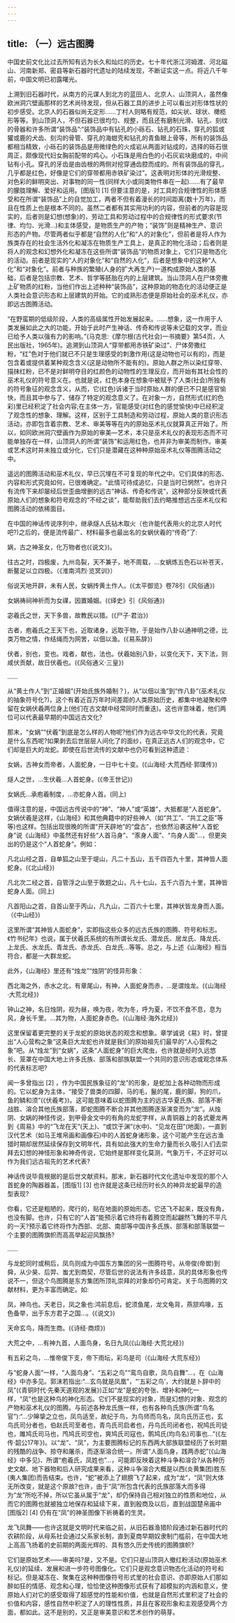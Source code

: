 ```yaml
---
---
---
```

title: （一）远古图腾
---



中国史前文化比过去所知有远为长久和灿烂的历史。七十年代浙江河姆渡、河北磁山、河南新郑、密县等新石器时代遗址的陆续发现，不断证实这一点。将近八千年前，中国文明已初露曙光。

上溯到旧石器时代，从南方的元谋人到北方的蓝田人、北京人、山顶洞人，虽然像欧洲洞穴壁画那样的艺术尚待发现，但从石器工具的进步上可以看出对形体性状的初步感受。北京人的石器似尚无定形……丁村人则略有规范，如尖状、球状、橄榄形等等。到山顶洞人，不但石器已很均匀、规整，而且还有磨制光滑、钻孔、刻纹的骨器和许多所谓“装饰品”:“装饰品中有钻孔的小砾石、钻孔的石珠，穿孔的狐或獾或鹿的犬齿、刻沟的骨管、穿孔的海蚶壳和钻孔的青鱼眼上骨等，所有的装饰品都相当精致，小砾石的装饰品是用微绿色的火成岩从两面对钻成的，选择的砾石很周正，颇像现代妇女胸前配带的鸡心。小石珠是用白色的小石灰岩块磨成的，中间钻有小孔。穿孔的牙齿是由齿根的两侧对挖穿通齿腔而成的。所有装饰品的穿孔，几乎都是红色，好像是它们的穿带都用赤铁矿染过”。这表明对形体的光滑规整、对色彩的鲜明突出、对事物的同一性(同样大小或同类物件串在一起)……有了最早的朦胧理解、爱好和运用。[图版1] [1] 但要注意的是，对工具的合规律性的形体感受和在所谓“装饰品”上的自觉加工，两者不但有着漫长的时间距离(数十万年)，而且在性质上也是根本不同的。虽然二者都有其实用功利的内容，但前者的内容是现实的，后者则是幻想(想象)的，劳动工具和劳动过程中的合规律性的形式要求(节律、均匀、光滑…)和主体感受，是物质生产的产物；“装饰”则是精神生产、意识形态的产物。尽管两者似乎都是“自然的人化”和“人的对象化”，但前者是将人作为族类存在的社会生活外化和凝冻在物质生产工具上，是真正的物化活动；后者则是将人的观念和幻想外化和凝冻在这些所谓“装饰品”的物质对象上，它们只是物态化的活动。前者是现实的“人的对象化”和“自然的人化”，后者是想象中的这种“人化”和“对象化”。前者与种族的繁殖(人身的扩大再生产)一道构成原始人类的基础，后者是包括宗教、艺术、哲学等胚胎在内的上层建筑。当山顶洞人在尸体旁撒上矿物质的红粉，当他们作出上述种种“装饰品”，这种原始的物态化的活动便正是人类社会意识形态和上层建筑的开始。它的成熟形态便是原始社会的巫术礼仪，亦即远古图腾活动。

“在野蛮期的低级阶段，人类的高级属性开始发展起来。……想象，这一作用于人类发展如此之大的功能，开始于此时产生神话、传奇和传说等未记载的文学，而业已给予人类以强有力的影响。”(马克思:《摩尔根(古代社会)一书摘要》第54页，人民出版社，1965年)。追溯到山顶洞人“穿带都用赤铁矿染过”、尸体旁撒红粉，“红”色对于他们就已不只是生理感受的刺激作用(这是动物也可以有的)，而是包含着或提供着某种观念含义(这是动物所不能有的)。原始人群之所以染红穿带、描抹红粉，已不是对鲜明夺目的红颜色的动物性的生理反应，而开始有其社会性的巫术礼仪的符号意义在。也就是说，红色本身在想象中被赋予了人类(社会)所独有的符号象征的观念含义，从而，它(红色)诉诸于当时原始人群的便已不只是感官愉快，而且其中参与了、储存了特定的观念意义了。在对象一方，自然形式(红的色彩)里已经积淀了社会内容;在主体一方，官能感受(对红色的感觉愉快)中已经积淀了观念性的想象、理解。这样，区别于工具制造和劳动过程，原始人类的意识形态活动，亦即包含着宗教、艺术、审美等等在内的原始巫术礼仪就算真正开始了。所以，如同欧洲洞穴壁画作为原始的审美—艺术，本只是巫术礼仪的表现形态而不可能单独存在一样，山顶洞人的所谓“装饰”和运用红色，也并非为审美而制作。审美或艺术这时并未独立或分化，它们只是潜藏在这种种原始巫术礼仪等图腾活动之中。

遥远的图腾活动和巫术礼仪，早已沉埋在不可复现的年代之中。它们具体的形态、内容和形式究竟如何，已很难确定。“此情可待成追忆，只是当时已惘然”。也许只有流传下来却屡经后世歪曲增删的远古“神话、传奇和传说”，这种部分反映或代表原始人们的想象和符号观念的“不经之谈”，能帮助我们去约略推想远古巫术礼仪和图腾活动的依稀面目。

在中国的神话传说序列中，继承燧人氏钻木取火（也许能代表用火的北京人时代吧?)之后的，便是流传最广、材料最多也最出名的女蜗伏羲的“传奇”了:

娲，古之神圣女，化万物者也(《说文》)。



往古之时，四极废，九州岛裂，天不兼子，地不周载，…女蜗炼五色石以补苍天，断鳌足以立四极。（《淮南鸿烈·览冥训》）



俗说天地开辟，未有人民，女蜗抟黄土作人。(《太平御览》卷78引《风俗通》)



女娲祷祠神祈而为女禖，因置婚姻。(《绎史》引《风俗通》)



宓羲氏之世，天下多兽，故教民以猎。(《尸子·君治》)



古者，庖羲氏之王天下也，近取诸身，远取于物，于是始作八卦以通神明之德，比类万物之情，作结绳而为网罟，以佃以渔。(《易系辞》)



伏者，别也，变也。戏者，献也，法也。伏羲始别八卦，以变化天下，天下法，则咸伏贡献，故日伏羲也。(《风俗通义·三皇》)



……



从“黄土作人”到“正婚姻”(开始氏族外婚制？)，从“以佃以渔”到“作八卦”(巫术礼仪的抽象符号化?)，这个有着近百万年时间差距的人类原始历史，都集中地凝聚和停留在女娲伏羲两位身上(他们在古文献中经常同时而重迭)。这也许意味着，他们两位可以代表最早期的中国远古文化?

那末，“女娲”“伏羲”到底是怎么样的人物呢?他们作为远古中华文化的代表，究竟是什么东西呢?如果剥去后世层层人间化了的面纱，在真正远古人们的观念中，它们却是巨大的龙蛇。即使在后世流传的文献中也仍可看到这种遗迹：

女娲，古神女而帝者，人面蛇身，一日中七十变。(《山海经·大荒西经·郭璞传》)



燧人之世，…生伏羲…人首蛇身。(《帝王世记》)



女娲氏…承庖羲制度，…亦蛇身人首。(同上)



值得注意的是，中国远古传说中的“神”、“神人”或“英雄”，大抵都是“人首蛇身”。女娲伏羲是这样，《山海经》和其他典籍中的好些神人（如“共工”、“共工之臣”等等)也这样。包括出现很晚的所谓“开天辟地”的“盘古”，也依然沿袭这种“人首蛇身”说《山海经》中虽然还有好些“人首马身”、“豕身人面”、“鸟身人面”…，但更突出的仍是这个“人首蛇身”。例如：

凡北山经之首，自单狐之山至于堤山，凡二十五山，五千四百九十里，其神皆人面蛇身。(《北山经》)



凡北次二经之首，自管浮之山至于敦题之山，凡十七山，五千六百九十里，其神皆蛇身人面。(同上)



凡首阳山之首，自首山至于丙山，凡九山，二百六十七里，其神状皆龙身而人面。（《中山经》)



这里所谓“其神皆人面蛇身”，实即指这些众多的远古氏族的图腾、符号和标志。《竹书纪年》也说，属于伏羲氏系统的有所谓长龙氏、潜龙氏、居龙氏、降龙氏、上龙氏、水龙氏、青龙氏、赤龙氏、白龙氏…等等。总之，与上述《山海经》相当符合，都是一大群龙蛇。

此外，《山海经》里还有“烛龙”“烛阴”的怪异形象：

西北海之外，赤水之北，有章尾山，有神，人面蛇身而赤，…是谓烛龙。(《山海经·大荒北经》)



钟山之神，名日烛阴，视为昼，唤为夜，吹为冬，呼为夏，不饮不食不息，息为风，身长千里。…其为物，人面蛇身赤色。(《山海经·海外北经》)



这里保留着更完整的关于龙蛇的原始状态的观念和想象。章学诚说《易》时，曾提出“人心营构之象”这条巨大龙蛇也许就是我们的原始祖先们最早的“人心营构之象”吧。从“烛龙”到“女娲”，这条“人面蛇身”的巨大爬虫，也许就是经时久远悠长、笼罩在中国大地上许多氏族、部落和部族联盟一个共同的意识形态或观念体系的代表标志吧?

闻一多曾指出 [2] ，作为中国民族象征的“龙”的形象，是蛇加上各种动物而形成的。它以蛇身为主体，“接受了兽类的四脚，马的毛，鬣的尾，鹿的脚，狗的爪，鱼的鳞和须”(《伏羲考》)。这可能意味着以蛇图腾为主的远古华夏氏族、部落不断战胜、溶合其他氏族部落，即蛇图腾不断合并其他图腾逐渐演变而为“龙”。从烛阴、女娲的神怪传说，到甲骨金文中的有角的龙蛇字样，从青铜器上的各式夔龙再到《周易》中的“飞龙在天”(天上)、“或饮于渊”(水中)、“见龙在田”(地面)，一直到汉代艺术（如马王堆帛画和画像石)中的人首蛇身诸形象，这个可能产生在远古渔猎时期却居然延续保存到文明年代，具有如此强大的生命力量而长久吸引人们去崇拜去幻想的神怪形象和神奇传说，它始终是那样变化莫测，气象万千，不正好可以作为我们远古祖先的艺术代表?

神话传说毕竟根据的是后世文献资料。那末，新石器时代文化遗址中发现的那个人首蛇身的陶器器盖，[图版1] [3] 也许就是这条已经历时长久的神异龙蛇最早的造型表现?

你看，它还是粗陋的，爬行的，贴在地面的原始形态。它还飞不起来，既没有角，也没有脚。也许，只有它的“人首”能预示着它终将有着腾空而起翩然飞舞的不平凡的一天?预示着它终将作为西部、北部、南部等中国许多氏族、部落和部落联盟一个主要的图腾旗帜而高高举起迎风飘扬?

……

与龙蛇同时或稍后，凤鸟则成为中国东方集团的另一图腾符号。从帝俊(帝喾)到舜，从少昊、后羿、蚩尤到商契，尽管后世的说法有许多歧意，凤的具体形象也传说不一，但这个鸟图腾是东方集团所顶礼崇拜的对象却仍可肯定。关于鸟图腾的文献材料，更为丰富而确定。如:

凤，神鸟也。天老日，凤之象也:鸿前息后，蛇须鱼尾，龙文龟背，燕颔鸡喙，五色备举，出于东方君子之国…。(《说文》)



天命玄鸟，降而生商。(《诗经·商烦》)



大荒之中，…有神九首，人面鸟身，名日九凤(《山海经·大荒北经》)



有五彩之鸟，…惟帝俊下支，帝下雨坛，彩鸟是司（《山海经·大荒东经》)



与“蛇身人面”一样，“人面鸟身”、“五彩之鸟”“鸾鸟自歌，凤鸟自舞”…，在《山海经》中亦多见。郭沫若指出:“…玄鸟就是凤凰”，“‘五彩之鸟’，大约就是卜辞中的凤”(《青铜时代·先秦天道观的发展》)正如“龙”是蛇的夸张、增补和神化一样，“凤”也是这种鸟的神化形态。它们不是现实的对象，而是幻想的对象、观念的产物和巫术礼仪的图腾。与前述各种龙氏族一样，也有各种鸟氏族(所谓“鸟名官”):“…少皞挚之立也，凤鸟适至，故纪于鸟，为鸟师而鸟名，凤鸟氏历正也，玄鸟氏司分者也，伯赵氏司至者也，青鸟氏司启者也，丹鸟氏司闭者也，祝鸠氏司徒也，雎鸠氏司马也，鸤鸠氏司空也，爽鸠氏司寇也，鹘鸠氏(均鸟名)司事也…”(《左传·韶公17年》)。以“龙”、“凤”，为主要图腾标记的东西两大部族联盟经历了长时期的残酷的战争、掠夺和屠杀，而逐渐溶合统一。所谓“人面鸟身，践两赤蛇”(《山海经》中多见)、所谓“庖羲氏，凤姓也”…，可能即反映着这种斗争和溶合?从各种历史文献、地下器物和后人研究成果来看，这种斗争溶合大概是以西(炎黄集团)胜东(夷人集团)而告结束。也许，“蛇”被添上了翅膀飞了起来，成为“龙”，“凤”则大体无所改变，就是这个原故?也许，由于“凤”所包含代表的氏族部落大而多得为“龙”所吃不掉，所以它虽从属于“龙”，却仍保持自己相对独立的性质和地位，从而它的图腾也就被独立地保存和延续下来，直到殷商及以后，直到战国楚帛画中[图版2] [4] 仍有在“凤”的神圣图像下祈祷着的生灵。

龙飞凤舞——也许这就是文明时代来临之前，从旧石器渔猎阶段通过新石器时代的农耕阶段，从母系社会通过父系家长制，直到夏商早期奴隶制门槛前，在中国大地上高高飞扬着的史前期的两面光辉的、具有悠久历史传统的图腾旗帜?

它们是原始艺术——审美吗?是，又不是。它们只是山顶洞人撤红粉活动(原始巫术礼仪)的延续、发展和进一步符号图像化。它们只是观念意识物态化活动的符号和标记。但是凝冻在、聚集在这种种图像符号形式里的社会意识、亦即原始人们那如醉如狂的情感、观念和心理，恰恰使这种图像形式获有了超模拟的内涵和意义，使原始人们对它的感受取得了超感觉的性能和价值，也就是自然形式里积淀了社会的价值和内容，感性自然中积淀了人的理性性质，并且在客观形象和主观感受两个方面，都如此。这不是别的，又正是审美意识和艺术创作的萌芽。